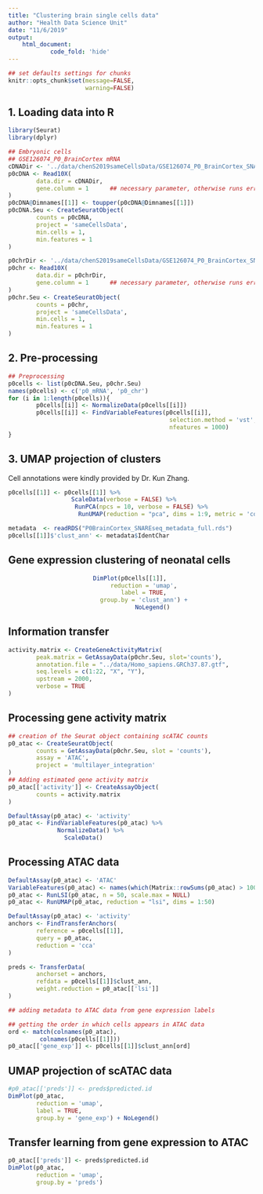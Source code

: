 ```yaml
---
title: "Clustering brain single cells data"
author: "Health Data Science Unit"
date: "11/6/2019"
output: 
    html_document:
            code_fold: 'hide'
---
```


```r
## set defaults settings for chunks
knitr::opts_chunk$set(message=FALSE, 
                      warning=FALSE)
```

## 1. Loading data into R

```r
library(Seurat)
library(dplyr)

## Embryonic cells 
## GSE126074_P0_BrainCortex mRNA
cDNADir <- '../data/chenS2019sameCellsData/GSE126074_P0_BrainCortex_SNAREseq_cDNA/'
p0cDNA <- Read10X(
        data.dir = cDNADir, 
        gene.column = 1      ## necessary parameter, otherwise runs error
)
p0cDNA@Dimnames[[1]] <- toupper(p0cDNA@Dimnames[[1]])
p0cDNA.Seu <- CreateSeuratObject(
        counts = p0cDNA,
        project = 'sameCellsData', 
        min.cells = 1,
        min.features = 1
)

p0chrDir <- '../data/chenS2019sameCellsData/GSE126074_P0_BrainCortex_SNAREseq_chromatin/'
p0chr <- Read10X(
        data.dir = p0chrDir,
        gene.column = 1      ## necessary parameter, otherwise runs error
)
p0chr.Seu <- CreateSeuratObject(
        counts = p0chr,
        project = 'sameCellsData', 
        min.cells = 1,
        min.features = 1
)
```

## 2. Pre-processing

```r
## Preprocessing
p0cells <- list(p0cDNA.Seu, p0chr.Seu)
names(p0cells) <- c('p0_mRNA', 'p0_chr')
for (i in 1:length(p0cells)){
        p0cells[[i]] <- NormalizeData(p0cells[[i]])
        p0cells[[i]] <- FindVariableFeatures(p0cells[[i]], 
                                              selection.method = 'vst',
                                              nfeatures = 1000)
}
```

## 3. UMAP projection of clusters

Cell annotations were kindly provided by Dr. Kun Zhang. 


```r
p0cells[[1]] <- p0cells[[1]] %>% 
                  ScaleData(verbose = FALSE) %>% 
                   RunPCA(npcs = 10, verbose = FALSE) %>%
                    RunUMAP(reduction = "pca", dims = 1:9, metric = 'cosine')
```

```r
metadata  <- readRDS("P0BrainCortex_SNAREseq_metadata_full.rds")
p0cells[[1]]$'clust_ann' <- metadata$IdentChar
```

## Gene expression clustering of neonatal cells

<center>
```r
DimPlot(p0cells[[1]], 
        reduction = 'umap', 
        label = TRUE, 
        group.by = 'clust_ann') + 
            NoLegend()
```
</center>


## Information transfer

```r
activity.matrix <- CreateGeneActivityMatrix(
        peak.matrix = GetAssayData(p0chr.Seu, slot='counts'), 
        annotation.file = "../data/Homo_sapiens.GRCh37.87.gtf", 
        seq.levels = c(1:22, "X", "Y"), 
        upstream = 2000, 
        verbose = TRUE
)
```


## Processing  gene activity matrix

```r
## creation of the Seurat object containing scATAC counts
p0_atac <- CreateSeuratObject(
        counts = GetAssayData(p0chr.Seu, slot = 'counts'),
        assay = 'ATAC',
        project = 'multilayer_integration'
)
## Adding estimated gene activity matrix
p0_atac[['activity']] <- CreateAssayObject(
        counts = activity.matrix
)

```


```r
DefaultAssay(p0_atac) <- 'activity'
p0_atac <- FindVariableFeatures(p0_atac) %>%
              NormalizeData() %>%
                ScaleData()
```

## Processing ATAC data

```r
DefaultAssay(p0_atac) <- 'ATAC'
VariableFeatures(p0_atac) <- names(which(Matrix::rowSums(p0_atac) > 100))
p0_atac <- RunLSI(p0_atac, n = 50, scale.max = NULL)
p0_atac <- RunUMAP(p0_atac, reduction = "lsi", dims = 1:50)
```

```r
DefaultAssay(p0_atac) <- 'activity'
anchors <- FindTransferAnchors(
        reference = p0cells[[1]],
        query = p0_atac, 
        reduction = 'cca'
)
```

```r
preds <- TransferData(
        anchorset = anchors,
        refdata = p0cells[[1]]$clust_ann,
        weight.reduction = p0_atac[['lsi']]
)
```


```r
## adding metadata to ATAC data from gene expression labels

## getting the order in which cells appears in ATAC data
ord <- match(colnames(p0_atac), 
         colnames(p0cells[[1]])) 
p0_atac[['gene_exp']] <- p0cells[[1]]$clust_ann[ord] 

```

## UMAP projection of scATAC data 

```r
#p0_atac[['preds']] <- preds$predicted.id
DimPlot(p0_atac, 
        reduction = 'umap', 
        label = TRUE, 
        group.by = 'gene_exp') + NoLegend()
```

## Transfer learning from gene expression to ATAC 

```r
p0_atac[['preds']] <- preds$predicted.id
DimPlot(p0_atac, 
        reduction = 'umap', 
        group.by = 'preds')
```

